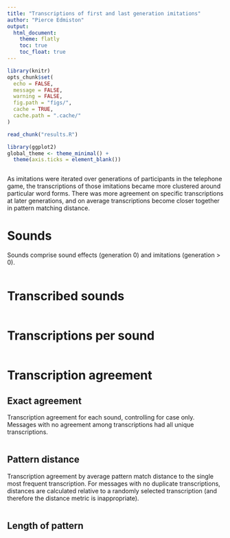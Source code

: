 ```yaml
---
title: "Transcriptions of first and last generation imitations"
author: "Pierce Edmiston"
output:
  html_document:
    theme: flatly
    toc: true
    toc_float: true
---
```


```r
library(knitr)
opts_chunk$set(
  echo = FALSE,
  message = FALSE,
  warning = FALSE,
  fig.path = "figs/",
  cache = TRUE,
  cache.path = ".cache/"
)

read_chunk("results.R")

library(ggplot2)
global_theme <- theme_minimal() +
  theme(axis.ticks = element_blank())
```

```r
```

As imitations were iterated over generations of participants in the telephone game,
the transcriptions of those imitations became more clustered around particular word 
forms. There was more agreement on specific transcriptions at later generations, and 
on average transcriptions become closer together in pattern matching distance.

# Sounds

Sounds comprise sound effects (generation 0) and imitations (generation > 0).

```r
```

# Transcribed sounds

```r
```

# Transcriptions per sound

```r
```

# Transcription agreement

## Exact agreement

Transcription agreement for each sound, controlling for case only. Messages with no agreement among transcriptions had all unique transcriptions.

```r
```

## Pattern distance

Transcription agreement by average pattern match distance to the single most frequent transcription. For messages with no duplicate transcriptions, distances are calculated relative to a randomly selected transcription (and therefore the distance metric is inappropriate).

```r
```

## Length of pattern

```r
```

